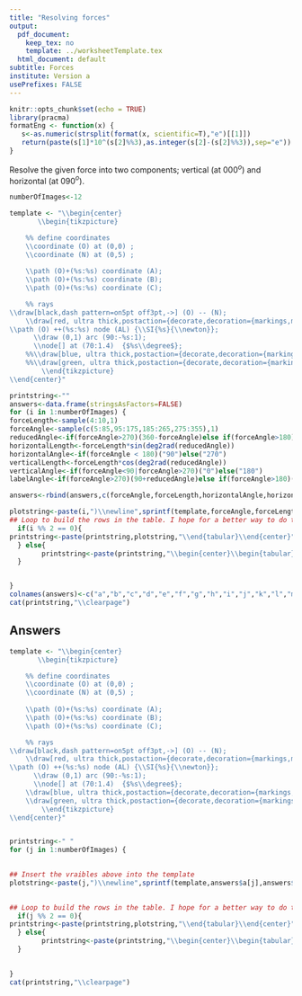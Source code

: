 ```yaml
---
title: "Resolving forces"
output:
  pdf_document: 
    keep_tex: no
    template: ../worksheetTemplate.tex
  html_document: default
subtitle: Forces
institute: Version a
usePrefixes: FALSE
---
```


```r
knitr::opts_chunk$set(echo = TRUE)
library(pracma)
formatEng <- function(x) {
   s<-as.numeric(strsplit(format(x, scientific=T),"e")[[1]])
   return(paste(s[1]*10^(s[2]%%3),as.integer(s[2]-(s[2]%%3)),sep="e"))
}
```

Resolve the given force into two components; vertical (at 000$^o$) and horizontal (at 090$^o$).

```r
numberOfImages<-12

template <- "\\begin{center}
       \\begin{tikzpicture}

    %% define coordinates
    \\coordinate (O) at (0,0) ;
    \\coordinate (N) at (0,5) ;
    
    \\path (O)+(%s:%s) coordinate (A);
    \\path (O)+(%s:%s) coordinate (B);
    \\path (O)+(%s:%s) coordinate (C);

    %% rays
\\draw[black,dash pattern=on5pt off3pt,->] (O) -- (N);
    \\draw[red, ultra thick,postaction={decorate,decoration={markings,mark=at position .65 with {\\arrow[scale=1,>=stealth]{>}}}}] (O) -- (A);
\\path (O) ++(%s:%s) node (AL) {\\SI{%s}{\\newton}};
      \\draw (0,1) arc (90:-%s:1);
      \\node[] at (70:1.4)  {$%s\\degree$};
    %%\\draw[blue, ultra thick,postaction={decorate,decoration={markings,mark=at position .65 with {\\arrow[scale=1,>=stealth]{>}}}}] (O) -- node[auto] {\\SI{%s}{\\newton}} (B);
    %%\\draw[green, ultra thick,postaction={decorate,decoration={markings,mark=at position .65 with {\\arrow[scale=1,>=stealth]{>}}}}] (O) -- node[auto] {\\SI{%s}{\\newton}} (C);
        \\end{tikzpicture}
\\end{center}"

printstring<-""
answers<-data.frame(stringsAsFactors=FALSE)
for (i in 1:numberOfImages) {
forceLength<-sample(4:10,1)
forceAngle<-sample(c(5:85,95:175,185:265,275:355),1)
reducedAngle<-if(forceAngle>270)(360-forceAngle)else if(forceAngle>180)(forceAngle-180)else if(forceAngle>90)(180-forceAngle)else(forceAngle)
horizontalLength<-forceLength*sin(deg2rad(reducedAngle))
horizontalAngle<-if(forceAngle < 180)("90")else("270")
verticalLength<-forceLength*cos(deg2rad(reducedAngle))
verticalAngle<-if(forceAngle<90|forceAngle>270)("0")else("180")
labelAngle<-if(forceAngle>270)(90+reducedAngle)else if(forceAngle>180)(270-reducedAngle)else if(forceAngle>90)(360-forceAngle)else(90-forceAngle)

answers<-rbind(answers,c(forceAngle,forceLength,horizontalAngle,horizontalLength,verticalAngle,verticalLength,forceAngle,forceLength+0.5,forceLength,if(forceAngle<90)(-forceAngle)else(360-forceAngle),labelAngle,signif(horizontalLength,2),signif(verticalLength,2)),stringsAsFactors=FALSE)

plotstring<-paste(i,")\\newline",sprintf(template,forceAngle,forceLength,horizontalAngle,horizontalLength,verticalAngle,verticalLength,forceAngle,(forceLength+0.5),forceLength,if(forceAngle<90){-forceAngle}else{360-forceAngle},labelAngle,signif(horizontalLength,2),signif(verticalLength,2),sep=""))
## Loop to build the rows in the table. I hope for a better way to do this.
  if(i %% 2 == 0){
printstring<-paste(printstring,plotstring,"\\end{tabular}\\end{center}")
  } else{
        printstring<-paste(printstring,"\\begin{center}\\begin{tabular}{p{9cm} p{9cm}}",plotstring," & ")
  }


}
colnames(answers)<-c("a","b","c","d","e","f","g","h","i","j","k","l","m")
cat(printstring,"\\clearpage")
```

## Answers

```r

template <- "\\begin{center}
       \\begin{tikzpicture}

    %% define coordinates
    \\coordinate (O) at (0,0) ;
    \\coordinate (N) at (0,5) ;
    
    \\path (O)+(%s:%s) coordinate (A);
    \\path (O)+(%s:%s) coordinate (B);
    \\path (O)+(%s:%s) coordinate (C);

    %% rays
\\draw[black,dash pattern=on5pt off3pt,->] (O) -- (N);
    \\draw[red, ultra thick,postaction={decorate,decoration={markings,mark=at position .65 with {\\arrow[scale=1,>=stealth]{>}}}}] (O) -- (A);
\\path (O) ++(%s:%s) node (AL) {\\SI{%s}{\\newton}};
      \\draw (0,1) arc (90:-%s:1);
      \\node[] at (70:1.4)  {$%s\\degree$};
    \\draw[blue, ultra thick,postaction={decorate,decoration={markings,mark=at position .65 with {\\arrow[scale=1,>=stealth]{>}}}}] (O) -- node[auto, black] {\\SI{%s}{\\newton}} (B);
    \\draw[green, ultra thick,postaction={decorate,decoration={markings,mark=at position .65 with {\\arrow[scale=1,>=stealth]{>}}}}] (O) -- node[auto, black] {\\SI{%s}{\\newton}} (C);
        \\end{tikzpicture}
\\end{center}"


printstring<-" "
for (j in 1:numberOfImages) {

  
## Insert the vraibles above into the template
plotstring<-paste(j,")\\newline",sprintf(template,answers$a[j],answers$b[j],answers$c[j],answers$d[j],answers$e[j],answers$f[j],answers$g[j],answers$h[j],answers$i[j],answers$j[j],answers$k[j],answers$l[j],answers$m[j], sep=""))

  
## Loop to build the rows in the table. I hope for a better way to do this.
  if(j %% 2 == 0){
printstring<-paste(printstring,plotstring,"\\end{tabular}\\end{center}")
  } else{
        printstring<-paste(printstring,"\\begin{center}\\begin{tabular}{p{8cm} p{8cm}}",plotstring," & ")
  }

  
}
cat(printstring,"\\clearpage")


```